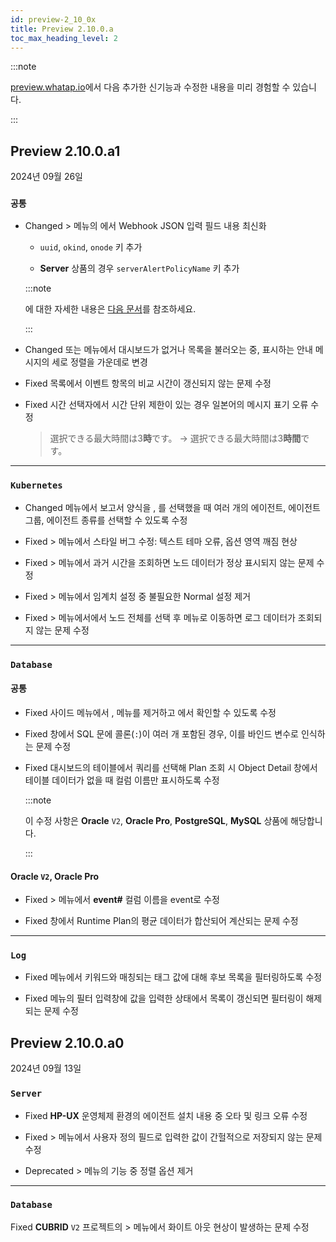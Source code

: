 ```yaml
---
id: preview-2_10_0x
title: Preview 2.10.0.a
toc_max_heading_level: 2
---
```


<head>
<meta name="robots" content="noindex, nofollow"/>
</head>

:::note

[preview.whatap.io](https://preview.whatap.io)에서 다음 추가한 신기능과 수정한 내용을 미리 경험할 수 있습니다. 

:::

## Preview 2.10.0.a1

2024년 09월 26일

<div class='indentTab'>

### `공통`

- <Status priority='1'>Changed</Status> <Cmdname sid="side_event" className="uitext" /> &gt; <Cmdname sid="side_eventNoti" className="uitext" /> 메뉴의 <Cmdname sid="TTL06656" className="uitext" />에서 <UI>Webhook JSON</UI> 입력 필드 내용 최신화

  - `uuid`, `okind`, `onode` 키 추가

  - **Server** 상품의 경우 `serverAlertPolicyName` 키 추가

  :::note

  <Cmdname sid="TTL06656" className="uitext" />에 대한 자세한 내용은 [다음 문서](../../java/set-receive-event#add3rdparty)를 참조하세요.

  :::

- <Status priority='1'>Changed</Status> <Cmdname sid="side_integratedFlexboard" className="uitext" /> 또는 <Cmdname sid="side_flexboard" className="uitext" /> 메뉴에서 대시보드가 없거나 목록을 불러오는 중, 표시하는 안내 메시지의 세로 정렬을 가운데로 변경

- <Status priority='0'>Fixed</Status> <Cmdname sid="sms_alert_status" className="uitext" /> 목록에서 이벤트 항목의 비교 시간이 갱신되지 않는 문제 수정

- <Status priority='0'>Fixed</Status> 시간 선택자에서 시간 단위 제한이 있는 경우 일본어의 메시지 표기 오류 수정

  > 選択できる最大時間は3<b>時</b>です。 → 選択できる最大時間は3<b>時間</b>です。

---

### `Kubernetes`

- <Status priority='1'>Changed</Status> <Cmdname sid="side_report" className="uitext" /> 메뉴에서 보고서 양식을 <Cmdname sid="A200_AppMonthlyReport" className="uitext" report/>, <Cmdname sid="A155_AppMonthPerformance" className="uitext" report />를 선택했을 때 여러 개의 에이전트, 에이전트 그룹, 에이전트 종류를 선택할 수 있도록 수정

- <Status priority='0'>Fixed</Status> <Cmdname sid="side_dashboard" className="uitext" /> &gt; <Cmdname sid="side_nodeMap" className="uitext" /> 메뉴에서 스타일 버그 수정: 텍스트 테마 오류, 옵션 영역 깨짐 현상

- <Status priority='0'>Fixed</Status> <Cmdname sid="side_dashboard" className="uitext" /> &gt; <Cmdname sid="side_nodeMap" className="uitext" /> 메뉴에서 과거 시간을 조회하면 노드 데이터가 정상 표시되지 않는 문제 수정

- <Status priority='0'>Fixed</Status> <Cmdname sid="side_dashboard" className="uitext" /> &gt; <Cmdname sid="side_nodeMap" className="uitext" /> 메뉴에서 임계치 설정 중 불필요한 Normal 설정 제거

- <Status priority='0'>Fixed</Status> <Cmdname sid="side_dashboard" className="uitext" /> &gt; <Cmdname sid="side_nodeMap" className="uitext" /> 메뉴에서에서 노드 전체를 선택 후 <Cmdname sid="side_load" className="uitext" /> 메뉴로 이동하면 로그 데이터가 조회되지 않는 문제 수정

---

### `Database`

#### 공통

- <Status priority='0'>Fixed</Status> 사이드 메뉴에서 <Cmdname sid="side_logViewer" className="uitext" />, <Cmdname sid="side_fileLogAlert" className="uitext" /> 메뉴를 제거하고 <Cmdname sid="sitemap" className="uitext" />에서 확인할 수 있도록 수정

- <Status priority='0'>Fixed</Status> <Cmdname sid="TTL06224" className="uitext" /> 창에서 SQL 문에 콜론(`:`)이 여러 개 포함된 경우, 이를 바인드 변수로 인식하는 문제 수정

- <Status priority='0'>Fixed</Status> 대시보드의 <Cmdname sid="active_sessions" className="uitext" /> 테이블에서 쿼리를 선택해 Plan 조회 시 Object Detail 창에서 테이블 데이터가 없을 때 컬럼 이름만 표시하도록 수정

  :::note

  이 수정 사항은 **Oracle** <code className="my">V2</code>, **Oracle Pro**, **PostgreSQL**, **MySQL** 상품에 해당합니다.

  :::

#### Oracle <code className="my">V2</code>, Oracle Pro

- <Status priority='0'>Fixed</Status> <Cmdname sid="side_analysis" className="uitext" /> &gt; <Cmdname sid="side_dbLockTree" className="uitext" /> 메뉴에서 <b>event#</b> 컬럼 이름을 <UI>event</UI>로 수정

- <Status priority='0'>Fixed</Status> <Cmdname sid="TTL06224" className="uitext" /> 창에서 <UI>Runtime Plan</UI>의 평균 데이터가 합산되어 계산되는 문제 수정

---

### `Log`

- <Status priority='0'>Fixed</Status> <Cmdname sid="side_logExplorer" className="uitext" /> 메뉴에서 키워드와 매칭되는 태그 값에 대해 후보 목록을 필터링하도록 수정

- <Status priority='0'>Fixed</Status> <Cmdname sid="side_logExplorer" className="uitext" /> 메뉴의 필터 입력창에 값을 입력한 상태에서 목록이 갱신되면 필터링이 해제되는 문제 수정

</div>


## Preview 2.10.0.a0

2024년 09월 13일

<div class='indentTab'>

### `Server`

- <Status priority='0'>Fixed</Status> <b>HP-UX</b> 운영체제 환경의 에이전트 설치 내용 중 오타 및 링크 오류 수정

- <Status priority='0'>Fixed</Status> <Cmdname sid="side_serverList" className="uitext" /> &gt; <Cmdname sid="side_serverInventory" className="uitext" /> 메뉴에서 사용자 정의 필드로 입력한 값이 간헐적으로 저장되지 않는 문제 수정

- <Status priority='1'>Deprecated</Status> <Cmdname sid="side_serverList" className="uitext" /> &gt; <Cmdname sid="side_serverInventory" className="uitext" /> 메뉴의 <Cmdname sid="BTN06441" className="uitext" /> 기능 중 정렬 옵션 제거

---

### `Database`

<Status priority='0'>Fixed</Status> **CUBRID** <code className="my">V2</code> 프로젝트의 <Cmdname sid="side_reportStat" className="uitext" /> &gt; <Cmdname sid="side_dbSize" className="uitext" /> 메뉴에서 화이트 아웃 현상이 발생하는 문제 수정

</div>
